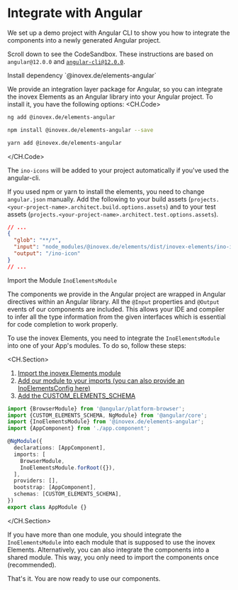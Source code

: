
# Integrate with Angular

We set up a demo project with Angular CLI to show you how to integrate the components into a newly generated Angular project.

Scroll down to see the CodeSandbox. These instructions are based on `angular@12.0.0` and [`angular-cli@12.0.0`](https://cli.angular.io/).

<MenuSection title='Preparation'>
<StepIndicator step='1'>Install dependency `@inovex.de/elements-angular`</StepIndicator>

We provide an integration layer package for Angular, so you can integrate the inovex Elements as an Angular library into your Angular project.
To install it, you have the following options:
<CH.Code>
  ```bash angular-cli
  ng add @inovex.de/elements-angular
  ```
  ```bash npm
  npm install @inovex.de/elements-angular --save
  ```
  ```bash yarn
  yarn add @inovex.de/elements-angular
  ```
</CH.Code>

The `ino-icons` will be added to your project automatically if you've used the angular-cli.

<StepIndicator step='2'>If you used npm or yarn to install the elements, you need to change `angular.json` manually.
Add the following to your build assets (`projects.<your-project-name>.architect.build.options.assets`) and to your test assets (`projects.<your-project-name>.architect.test.options.assets`).</StepIndicator>

```json angular.json
// ...
{
  "glob": "**/*",
  "input": "node_modules/@inovex.de/elements/dist/inovex-elements/ino-icon",
  "output": "/ino-icon"
}
// ...
```
</MenuSection>

<MenuSection title='Importing Modules'>

<StepIndicator step='3'>Import the Module `InoElementsModule`</StepIndicator>

The components we provide in the Angular project are wrapped in Angular directives within an Angular library.
All the `@Input` properties and `@Output` events of our components are included.
This allows your IDE and compiler to infer all the type information from the given interfaces which is essential for code completion to work properly.

To use the inovex Elements, you need to integrate the `InoElementsModule` into one of your App's modules. To do so, follow these steps:

<CH.Section>
1. [Import the inovex Elements module](focus://3)
2. [Add our module to your imports (you can also provide an InoElementsConfig here)](focus://10)
3. [Add the CUSTOM_ELEMENTS_SCHEMA](focus://14)

```typescript app.module.ts
import {BrowserModule} from '@angular/platform-browser';
import {CUSTOM_ELEMENTS_SCHEMA, NgModule} from '@angular/core';
import {InoElementsModule} from '@inovex.de/elements-angular';
import {AppComponent} from './app.component';

@NgModule({
  declarations: [AppComponent],
  imports: [
    BrowserModule,
    InoElementsModule.forRoot({}),
  ],
  providers: [],
  bootstrap: [AppComponent],
  schemas: [CUSTOM_ELEMENTS_SCHEMA],
})
export class AppModule {}
```
</CH.Section>

If you have more than one module, you should integrate the `InoElementsModule` into each module that is supposed to use the inovex Elements.
Alternatively, you can also integrate the components into a shared module.
This way, you only need to import the components once (recommended).
</MenuSection>

<MenuSection title='Use the Components'>

That's it. You are now ready to use our components.
</MenuSection>